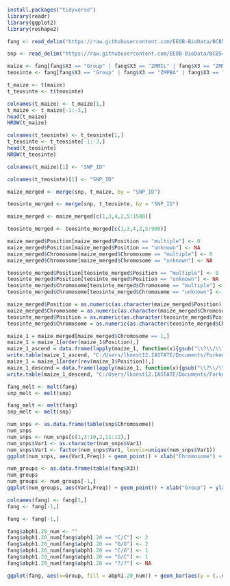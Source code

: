 

```r
install.packages("tidyverse")
library(readr)
library(ggplot2)
library(reshape2)
```


```r


fang <- read_delim("https://raw.githubusercontent.com/EEOB-BioData/BCB546X-Fall2017/master/UNIX_Assignment/fang_et_al_genotypes.txt", "\t", escape_double = FALSE, col_names = FALSE, trim_ws = TRUE)

snp <- read_delim("https://raw.githubusercontent.com/EEOB-BioData/BCB546X-Fall2017/master/UNIX_Assignment/snp_position.txt", "\t", escape_double = FALSE, trim_ws = TRUE)

maize <- fang[fang$X3 == "Group" | fang$X3 == "ZMMIL" | fang$X3 == "ZMMLR" | fang$X3 == "ZMMMR",]
teosinte <- fang[fang$X3 == "Group" | fang$X3 == "ZMPBA" | fang$X3 == "ZMPIL" | fang$X3 == "ZMPJA",]

t_maize <- t(maize)
t_teosinte <- t(teosinte)

colnames(t_maize) <- t_maize[1,]
t_maize <- t_maize[-1:-3,]
head(t_maize)
NROW(t_maize)

colnames(t_teosinte) <- t_teosinte[1,]
t_teosinte <- t_teosinte[-1:-3,]
head(t_teosinte)
NROW(t_teosinte)

colnames(t_maize)[1] <- "SNP_ID"

colnames(t_teosinte)[1] <- "SNP_ID"

maize_merged <- merge(snp, t_maize, by = "SNP_ID")

teosinte_merged <- merge(snp, t_teosinte, by = "SNP_ID")

maize_merged <- maize_merged[c(1,3,4,2,5:1588)]

teosinte_merged <- teosinte_merged[c(1,3,4,2,5:990)]

maize_merged$Position[maize_merged$Position == "multiple"] <- 0
maize_merged$Position[maize_merged$Position == "unknown"] <- NA
maize_merged$Chromosome[maize_merged$Chromosome == "multiple"] <- 0
maize_merged$Chromosome[maize_merged$Chromosome == "unknown"] <- NA

teosinte_merged$Position[teosinte_merged$Position == "multiple"] <- 0
teosinte_merged$Position[teosinte_merged$Position == "unknown"] <- NA
teosinte_merged$Chromosome[teosinte_merged$Chromosome == "multiple"] <- 0
teosinte_merged$Chromosome[teosinte_merged$Chromosome == "unknown"] <- NA

maize_merged$Position = as.numeric(as.character(maize_merged$Position))
maize_merged$Chromosome = as.numeric(as.character(maize_merged$Chromosome))
teosinte_merged$Position = as.numeric(as.character(teosinte_merged$Position))
teosinte_merged$Chromosome = as.numeric(as.character(teosinte_merged$Chromosome))

maize_1 = maize_merged[maize_merged$Chromosome == 1,]
maize_1 = maize_1[order(maize_1$Position),]
maize_1_ascend = data.frame(lapply(maize_1, function(x){gsub("\\?\\/\\?", "\\?", x)}))
write.table(maize_1_ascend, "C:/Users/lkoest12.IASTATE/Documents/Forked_Repo_Test/maize_1_increase.txt", sep = "\t")
maize_1 = maize_1[order(rev(maize_1$Position)),]
maize_1_descend = data.frame(lapply(maize_1, function(x){gsub("\\?\\/\\?", "\\-", x)}))
write.table(maize_1_descend, "C:/Users/lkoest12.IASTATE/Documents/Forked_Repo_Test/maize_1_descend.txt", sep = "\t")

fang_melt <- melt(fang)
snp_melt <- melt(snp)

```


```r
fang_melt <- melt(fang)
snp_melt <- melt(snp)

num_snps <- as.data.frame(table(snp$Chromosome))
num_snps
num_snps <- num_snps[c(1,3:10,2,11:12),]
num_snps$Var1 <- as.character(num_snps$Var1)
num_snps$Var1 <- factor(num_snps$Var1, levels=unique(num_snps$Var1))
ggplot(num_snps, aes(Var1,Freq)) + geom_point() + xlab("Chromosome") + ylab("Number of SNPs") + ggtitle("Number of SNPs per Chromosome") + theme(plot.title = element_text(hjust = 0.5))

num_groups <- as.data.frame(table(fang$X3))
num_groups
num_groups <- num_groups[-1,]
ggplot(num_groups, aes(Var1,Freq)) + geom_point() + xlab("Group") + ylab("Number of Observations") + ggtitle("Number of Observations per Group") + theme(plot.title = element_text(hjust = 0.5))


```


```r
colnames(fang) <- fang[1,]
fang <- fang[-1,]

fang <- fang[-1,]

fang$abph1.20_num <- ""
fang$abph1.20_num[fang$abph1.20 == "C/C"] <- 2
fang$abph1.20_num[fang$abph1.20 == "G/G"] <- 2
fang$abph1.20_num[fang$abph1.20 == "C/G"] <- 1
fang$abph1.20_num[fang$abph1.20 == "G/C"] <- 1
fang$abph1.20_num[fang$abph1.20 == "?/?"] <- NA

ggplot(fang, aes(x=Group, fill = abph1.20_num)) + geom_bar(aes(y = (..count..)/sum(..count..)),position = position_dodge(width = 0.5)) + scale_y_continuous(breaks = c(0,0.05,0.12,0.2,0.25,0.3,0.35)) + ylab("Frequency") + ggtitle("Homozygous vs Heterozygous Frequency in the abph1.20 SNP by Group") + theme(plot.title = element_text(hjust = 0.5))
```

